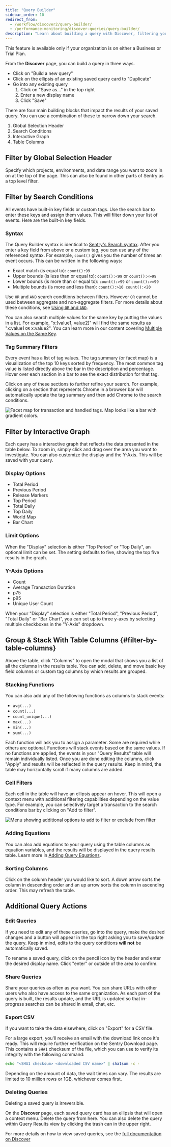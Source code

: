 ```yaml
---
title: "Query Builder"
sidebar_order: 10
redirect_from:
  - /workflow/discover2/query-builder/
  - /performance-monitoring/discover-queries/query-builder/
description: "Learn about building a query with Discover, filtering your search, and additional query actions."
---
```


<Note>

This feature is available only if your organization is on either a Business or Trial Plan.

</Note>

From the **Discover** page, you can build a query in three ways.

- Click on "Build a new query"
- Click on the ellipsis of an existing saved query card to "Duplicate"
- Go into any existing query
  1. Click on "Save as..." in the top right
  2. Enter a new display name
  3. Click "Save"

There are four main building blocks that impact the results of your saved query. You can use a combination of these to narrow down your search.

1. Global Selection Header
2. Search Conditions
3. Interactive Graph
4. Table Columns

## Filter by Global Selection Header

Specify which projects, environments, and date range you want to zoom in on at the top of the page. This can also be found in other parts of Sentry as a top level filter.

## Filter by Search Conditions

All events have built-in key fields or custom tags. Use the search bar to enter these keys and assign them values. This will filter down your list of events. Here are the built-in key fields.


<ParamTable fields={standardFields} />

### Syntax

The Query Builder syntax is identical to [Sentry's Search syntax](/product/sentry-basics/search/). After you enter a key field from above or a custom tag, you can use any of the referenced syntax. For example, `count()` gives you the number of times an event occurs. This can be written in the following ways:

- Exact match (is equal to): `count():99`
- Upper bounds (is less than or equal to): `count():<99` or `count():<=99`
- Lower bounds (is more than or equal to): `count():>99` or `count():>=99`
- Multiple bounds (is more and less than): `count():>10 count():<20`

Use `OR` and `AND` search conditions between filters. However `OR` cannot be used between aggregate and non-aggregate filters. For more details about these conditions, see [Using `OR` and `AND`](/product/sentry-basics/search/#using-or-and-and).

You can also search multiple values for the same key by putting the values in a list. For example, "x:[value1, value2]" will find the same results as "x:value1 `OR` x:value2". You can learn more in our content covering [Multiple Values on the Same Key](/product/sentry-basics/search/#multiple-values-on-the-same-key).

### Tag Summary Filters

Every event has a list of tag values. The tag summary (or facet map) is a visualization of the top 10 keys sorted by frequency. The most common tag value is listed directly above the bar in the description and percentage. Hover over each section in a bar to see the exact distribution for that tag.

Click on any of these sections to further refine your search. For example, clicking on a section that represents Chrome in a browser bar will automatically update the tag summary and then add Chrome to the search conditions.

![Facet map for transaction and handled tags. Map looks like a bar with gradient colors.](./discover-facet-map.png)

## Filter by Interactive Graph

Each query has a interactive graph that reflects the data presented in the table below. To zoom in, simply click and drag over the area you want to investigate. You can also customize the display and the Y-Axis. This will be saved with your query.

### Display Options

- Total Period
- Previous Period
- Release Markers
- Top Period
- Total Daily
- Top Daily
- World Map
- Bar Chart

### Limit Options

When the "Display" selection is either "Top Period" or "Top Daily", an optional limit can be set. The setting defaults to five, showing the top five results in the graph.

### Y-Axis Options

- Count
- Average Transaction Duration
- p75
- p95
- Unique User Count

When your "Display" selection is either "Total Period", "Previous Period", "Total Daily" or "Bar Chart", you can set up to three y-axes by selecting multiple checkboxes in the "Y-Axis" dropdown.

## Group & Stack With Table Columns {#filter-by-table-columns}

Above the table, click "Columns" to open the modal that shows you a list of all the columns in the results table. You can add, delete, and move basic key field columns or custom tag columns by which results are grouped.

### Stacking Functions

You can also add any of the following functions as columns to stack events:

- `avg(...)`
- `count(...)`
- `count_unique(...)`
- `max(...)`
- `min(...)`
- `sum(...)`

Each function will ask you to assign a parameter. Some are required while others are optional. Functions will stack events based on the same values. If no functions are applied, the events in your "Query Results" table will remain individually listed. Once you are done editing the columns, click "Apply" and results will be reflected in the query results. Keep in mind, the table may horizontally scroll if many columns are added.

### Cell Filters

Each cell in the table will have an ellipsis appear on hover. This will open a context menu with additional filtering capabilities depending on the value type. For example, you can selectively target a transaction to the search conditions bar by clicking on "Add to filter".

![Menu showing additional options to add to filter or exclude from filter](./discover-table-cell.png)

### Adding Equations

You can also add equations to your query using the table columns as equation variables, and the results will be displayed in the query results table. Learn more in [Adding Query Equations](query-equations/).

### Sorting Columns

Click on the column header you would like to sort. A down arrow sorts the column in descending order and an up arrow sorts the column in ascending order. This may refresh the table.

## Additional Query Actions

### Edit Queries

If you need to edit any of these queries, go into the query, make the desired changes and a button will appear in the top right asking you to save/update the query. Keep in mind, edits to the query conditions **will not** be automatically saved.

To rename a saved query, click on the pencil icon by the header and enter the desired display name. Click "enter" or outside of the area to confirm.

### Share Queries

Share your queries as often as you want. You can share URLs with other users who also have access to the same organization. As each part of the query is built, the results update, and the URL is updated so that in-progress searches can be shared in email, chat, etc.

### Export CSV

If you want to take the data elsewhere, click on "Export" for a CSV file.

For a large export, you'll receive an email with the download link once it's ready. This will require further verification on the Sentry Download page. This contains a `SHA1` checksum of the file, which you can use to verify its integrity with the following command:

```bash
echo "<SHA1 checksum> <downloaded CSV name>" | sha1sum -c -
```

<Alert>
  Depending on the amount of data, the wait times can vary. The results are
  limited to 10 million rows or 1GB, whichever comes first.
</Alert>

### Deleting Queries

<Alert>Deleting a saved query is irreversible.</Alert>

On the **Discover** page, each saved query card has an ellipsis that will open a context menu. Delete the query from here. You can also delete the query within Query Results view by clicking the trash can in the upper right.

For more details on how to view saved queries, see the [full documentation on Discover](/product/discover-queries/)
